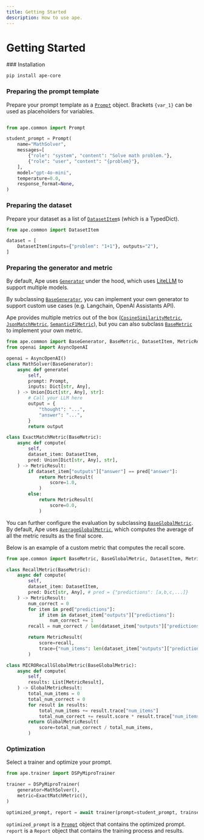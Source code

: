 ```yaml
---
title: Getting Started
description: How to use ape.
---
```



# Getting Started

<Steps>
### Installation

```bash
pip install ape-core
```

### Preparing the prompt template

Prepare your prompt template as a [`Prompt`](./ape-common/prompt.mdx) object.
Brackets `{var_1}` can be used as placeholders for variables.

```python

from ape.common import Prompt

student_prompt = Prompt(
    name="MathSolver",
    messages=[
        {"role": "system", "content": "Solve math problem."},
        {"role": "user", "content": "{problem}"},
    ],
    model="gpt-4o-mini",
    temperature=0.0,
    response_format=None,
)
```

### Preparing the dataset

Prepare your dataset as a list of [`DatasetItem`](./ape-common/dataset-item.mdx)s (which is a TypedDict).

```python
from ape.common import DatasetItem

dataset = [
    DatasetItem(inputs={"problem": "1+1"}, outputs="2"),
]
```

### Preparing the generator and metric

By default, Ape uses [`Generator`](./ape-common/generator/generator.mdx) under the hood, which uses [LiteLLM](https://github.com/BerriAI/litellm) to support multiple models.

By subclassing [`BaseGenerator`](./ape-common/generator/base-generator.mdx), you can implement your own generator to support custom use cases (e.g. Langchain, OpenAI Assistants API).

Ape provides multiple metrics out of the box ([`CosineSimilarityMetric`](./ape-common/metric/cosine-similarity-metric.mdx), [`JsonMatchMetric`](./ape-common/metric/json-match-metric.mdx), [`SemanticF1Metric`](./ape-common/metric/semantic-f1-metric.mdx)), but you can also subclass [`BaseMetric`](./ape-common/metric/base-metric.mdx) to implement your own metric.

```python
from ape.common import BaseGenerator, BaseMetric, DatasetItem, MetricResult, GlobalMetricResult
from openai import AsyncOpenAI

openai = AsyncOpenAI()
class MathSolver(BaseGenerator):
    async def generate(
        self,
        prompt: Prompt,
        inputs: Dict[str, Any],
    ) -> Union[Dict[str, Any], str]:
        # Call your LLM here
        output = {
            "thought": "...",
            "answer": "...",
        }
        return output

class ExactMatchMetric(BaseMetric):
    async def compute(
        self,
        dataset_item: DatasetItem,
        pred: Union[Dict[str, Any], str],
    ) -> MetricResult:
        if dataset_item["outputs"]["answer"] == pred["answer"]:
            return MetricResult(
                score=1.0,
            )
        else:
            return MetricResult(
                score=0.0,
            )
```

You can further configure the evaluation by subclassing [`BaseGlobalMetric`](./ape-common/global-metric/base-global-metric.mdx). By default, Ape uses [`AverageGlobalMetric`](./ape-common/global-metric/average-global-metric.mdx), which computes the average of all the metric results as the final score.

Below is an example of a custom metric that computes the recall score.

```python
from ape.common import BaseMetric, BaseGlobalMetric, DatasetItem, MetricResult, GlobalMetricResult

class RecallMetric(BaseMetric):
    async def compute(
        self,
        dataset_item: DatasetItem,
        pred: Dict[str, Any], # pred = {"predictions": [a,b,c,...]}
    ) -> MetricResult:
        num_correct = 0
        for item in pred["predictions"]:
            if item in dataset_item["outputs"]["predictions"]:
                num_correct += 1
        recall = num_correct / len(dataset_item["outputs"]["predictions"]) if dataset_item["outputs"]["predictions"] else 0

        return MetricResult(
            score=recall,
            trace={"num_items": len(dataset_item["outputs"]["predictions"])},
        )

class MICRORecallGlobalMetric(BaseGlobalMetric):
    async def compute(
        self,
        results: List[MetricResult],
    ) -> GlobalMetricResult:
        total_num_items = 0
        total_num_correct = 0
        for result in results:
            total_num_items += result.trace["num_items"]
            total_num_correct += result.score * result.trace["num_items"]
        return GlobalMetricResult(
            score=total_num_correct / total_num_items,
        )
```

### Optimization

Select a trainer and optimize your prompt.

```python
from ape.trainer import DSPyMiproTrainer

trainer = DSPyMiproTrainer(
    generator=MathSolver(),
    metric=ExactMatchMetric(),
)

optimized_prompt, report = await trainer(prompt=student_prompt, trainset=dataset, valset=[])
```

`optimized_prompt` is a [`Prompt`](./ape-common/prompt.mdx) object that contains the optimized prompt.
`report` is a `Report` object that contains the training process and results.

</Steps>
